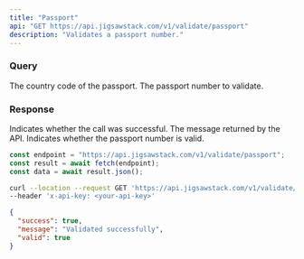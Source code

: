 ```yaml
---
title: "Passport"
api: "GET https://api.jigsawstack.com/v1/validate/passport"
description: "Validates a passport number."
---
```


### Query

<ParamField query="country_code" type="string" required>
  The country code of the passport.
</ParamField>

<ParamField query="passport_number" type="string" required>
  The passport number to validate.
</ParamField>

<Snippet file="header.mdx" />

### Response

<ResponseField name="success" type="boolean">
  Indicates whether the call was successful.
</ResponseField>

<ResponseField name="message" type="string">
  The message returned by the API.
</ResponseField>

<ResponseField name="valid" type="boolean">
  Indicates whether the passport number is valid.
</ResponseField>

<RequestExample>

```javascript Node.js
const endpoint = "https://api.jigsawstack.com/v1/validate/passport";
const result = await fetch(endpoint);
const data = await result.json();
```

```bash cURL
curl --location --request GET 'https://api.jigsawstack.com/v1/validate/passport' \
--header 'x-api-key: <your-api-key>'
```

</RequestExample>

<ResponseExample>

```json Response
{
  "success": true,
  "message": "Validated successfully",
  "valid": true
}
```

</ResponseExample>

